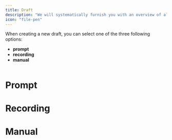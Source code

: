 ```yaml
---
title: Draft
description: "We will systematically furnish you with an overview of all scenarios your draft may encompass."
icon: "file-pen"
---
```


When creating a new draft, you can select one of the three following options:
- **prompt**
- **recording**
- **manual**

<Frame caption="caption goes here">
    <img />
</Frame>

# Prompt

# Recording

# Manual